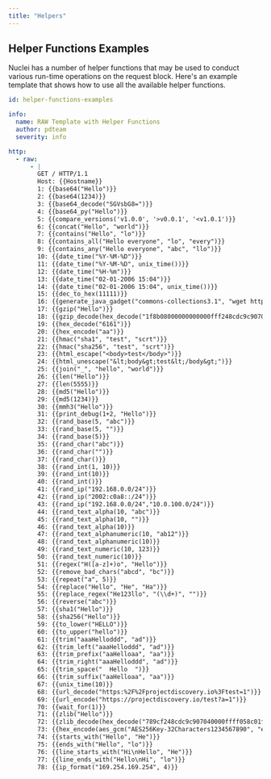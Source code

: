 ```yaml
---
title: "Helpers"
---
```


## Helper Functions Examples

Nuclei has a number of helper functions that may be used to conduct various run-time operations on the request block. Here's an example template that shows how to use all the available helper functions.

```yaml
id: helper-functions-examples

info:
  name: RAW Template with Helper Functions
  author: pdteam
  severity: info

http:
  - raw:
      - |
        GET / HTTP/1.1
        Host: {{Hostname}}
        1: {{base64("Hello")}}
        2: {{base64(1234)}}
        3: {{base64_decode("SGVsbG8=")}}
        4: {{base64_py("Hello")}}
        5: {{compare_versions('v1.0.0', '>v0.0.1', '<v1.0.1')}}
        6: {{concat("Hello", "world")}}
        7: {{contains("Hello", "lo")}}
        8: {{contains_all("Hello everyone", "lo", "every")}}
        9: {{contains_any("Hello everyone", "abc", "llo")}}
        10: {{date_time("%Y-%M-%D")}}
        11: {{date_time("%Y-%M-%D", unix_time())}}
        12: {{date_time("%H-%m")}}
        13: {{date_time("02-01-2006 15:04")}}
        14: {{date_time("02-01-2006 15:04", unix_time())}}
        15: {{dec_to_hex(11111)}}
        16: {{generate_java_gadget("commons-collections3.1", "wget http://{{interactsh-url}}", "base64")}}
        17: {{gzip("Hello")}}
        18: {{gzip_decode(hex_decode("1f8b08000000000000fff248cdc9c907040000ffff8289d1f705000000"))}}
        19: {{hex_decode("6161")}}
        20: {{hex_encode("aa")}}
        21: {{hmac("sha1", "test", "scrt")}} 
        22: {{hmac("sha256", "test", "scrt")}}
        23: {{html_escape("<body>test</body>")}}
        24: {{html_unescape("&lt;body&gt;test&lt;/body&gt;")}}
        25: {{join("_", "hello", "world")}}
        26: {{len("Hello")}}
        27: {{len(5555)}}
        28: {{md5("Hello")}}
        29: {{md5(1234)}}
        30: {{mmh3("Hello")}}
        31: {{print_debug(1+2, "Hello")}}
        32: {{rand_base(5, "abc")}}
        33: {{rand_base(5, "")}}
        34: {{rand_base(5)}}
        35: {{rand_char("abc")}}
        36: {{rand_char("")}}
        37: {{rand_char()}}
        38: {{rand_int(1, 10)}}
        39: {{rand_int(10)}}
        40: {{rand_int()}}
        41: {{rand_ip("192.168.0.0/24")}}
        42: {{rand_ip("2002:c0a8::/24")}}
        43: {{rand_ip("192.168.0.0/24","10.0.100.0/24")}}
        44: {{rand_text_alpha(10, "abc")}}
        45: {{rand_text_alpha(10, "")}}
        46: {{rand_text_alpha(10)}}
        47: {{rand_text_alphanumeric(10, "ab12")}}
        48: {{rand_text_alphanumeric(10)}}
        49: {{rand_text_numeric(10, 123)}}
        50: {{rand_text_numeric(10)}}
        51: {{regex("H([a-z]+)o", "Hello")}}
        52: {{remove_bad_chars("abcd", "bc")}}
        53: {{repeat("a", 5)}}
        54: {{replace("Hello", "He", "Ha")}}
        55: {{replace_regex("He123llo", "(\\d+)", "")}}
        56: {{reverse("abc")}}
        57: {{sha1("Hello")}}
        58: {{sha256("Hello")}}
        59: {{to_lower("HELLO")}}
        60: {{to_upper("hello")}}
        61: {{trim("aaaHelloddd", "ad")}}
        62: {{trim_left("aaaHelloddd", "ad")}}
        63: {{trim_prefix("aaHelloaa", "aa")}}
        64: {{trim_right("aaaHelloddd", "ad")}}
        65: {{trim_space("  Hello  ")}}
        66: {{trim_suffix("aaHelloaa", "aa")}}
        67: {{unix_time(10)}}
        68: {{url_decode("https:%2F%2Fprojectdiscovery.io%3Ftest=1")}}
        69: {{url_encode("https://projectdiscovery.io/test?a=1")}}
        70: {{wait_for(1)}}
        71: {{zlib("Hello")}}
        72: {{zlib_decode(hex_decode("789cf248cdc9c907040000ffff058c01f5"))}}
        73: {{hex_encode(aes_gcm("AES256Key-32Characters1234567890", "exampleplaintext"))}}
        74: {{starts_with("Hello", "He")}}
        75: {{ends_with("Hello", "lo")}}
        76: {{line_starts_with("Hi\nHello", "He")}}
        77: {{line_ends_with("Hello\nHi", "lo")}}
        78: {{ip_format("169.254.169.254", 4)}}
```
